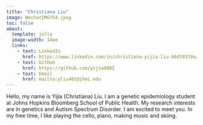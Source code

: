 ```yaml
---
title: "Christiana Liu"
image: WechatIMG754.jpeg
toc: false
about: 
  template: jolla
  image-width: 14em
  links:
    - text: LinkedIn
      href: https://www.linkedin.com/in/christiana-yijia-liu-b6459319a/
    - text: GitHub
      href: https://github.com/yijia0802
    - text: Email
      href: mailto:yliu401@jhmi.edu
---
```


Hello, my name is Yijia (Christiana) Liu. I am a genetic epidemiology student at Johns Hopkins Bloomberg School of Public Health. My research interests are in genetics and Autism Spectrum Disorder. I am excited to meet you. In my free time, I like playing the cello, piano, making music and skiing.
